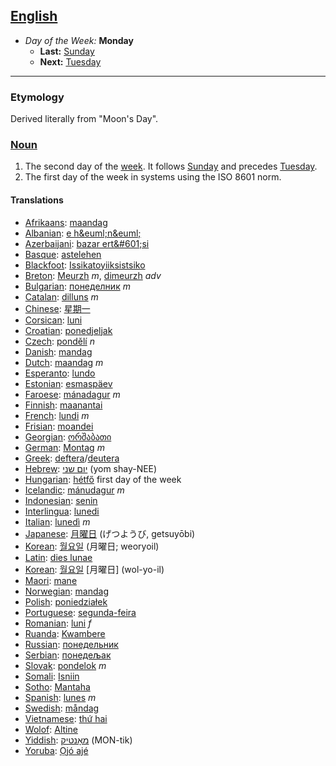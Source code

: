 == [[English]] ==
*''Day of the Week:'' '''Monday'''
**'''Last:''' [[Sunday]]
**'''Next:''' [[Tuesday]]
----

=== Etymology ===
Derived literally from "Moon's Day".

===[[Noun]]===

#The second day of the [[week]].  It follows [[Sunday]] and precedes [[Tuesday]].
#The first day of the week in systems using the ISO 8601 norm.

====Translations====
*[[Afrikaans]]: [[maandag]]
*[[Albanian]]: [[e h&euml;n&euml;]]
*[[Azerbaijani]]: [[bazar ert&#601;si]]
*[[Basque]]: [[astelehen]]
*[[Blackfoot]]: [[Issikatoyiiksistsiko]]
*[[Breton]]: [[Meurzh]] ''m'', [[dimeurzh]] ''adv''
*[[Bulgarian]]: [[понеделник]] ''m''
*[[Catalan]]: [[dilluns]] ''m''
*[[Chinese]]: [[星期一]]
*[[Corsican]]: [[luni]]
*[[Croatian]]: [[ponedjeljak]]
*[[Czech]]: [[pondělí]] ''n''
*[[Danish]]: [[mandag]]
*[[Dutch]]: [[maandag]] ''m''
*[[Esperanto]]: [[lundo]]
*[[Estonian]]: [[esmaspäev]]
*[[Faroese]]: [[mánadagur]] ''m''
*[[Finnish]]: [[maanantai]]
*[[French]]: [[lundi]] ''m''
*[[Frisian]]: [[moandei]]
*[[Georgian]]: [[ორშაბათი]]
*[[German]]: [[Montag]] ''m''
*[[Greek]]: [[deftera]]/[[deutera]]
*[[Hebrew]]: [[יום שני]] (yom shay-NEE)
*[[Hungarian]]: [[hétfő]] first day of the week
*[[Icelandic]]: [[mánudagur]] ''m''
*[[Indonesian]]: [[senin]]
*[[Interlingua]]: [[lunedi]]
*[[Italian]]: [[lunedì]] ''m''
*[[Japanese]]: [[月曜日]] (げつようび, getsuyōbi)
*[[Korean]]: [[월요일]] (月曜日; weoryoil)
*[[Latin]]: [[dies lunae]]
*[[Korean]]: [[월요일]] [月曜日] (wol-yo-il)
*[[Maori]]: [[mane]]
*[[Norwegian]]: [[mandag]]
*[[Polish]]: [[poniedziałek]]
*[[Portuguese]]: [[segunda-feira]]
*[[Romanian]]: [[luni]] ''f''
*[[Ruanda]]: [[Kwambere]]
*[[Russian]]: [[понедельник]]
*[[Serbian]]: [[понедељак]]
*[[Slovak]]: [[pondelok]] ''m''
*[[Somali]]: [[Isniin]]
*[[Sotho]]: [[Mantaha]]
*[[Spanish]]: [[lunes]] ''m''
*[[Swedish]]: [[måndag]]
*[[Vietnamese]]: [[thứ hai]]
*[[Wolof]]: [[Altine]]
*[[Yiddish]]: [[מאָנטיק]] (MON-tik)
*[[Yoruba]]: [[Ọjó ajé]]